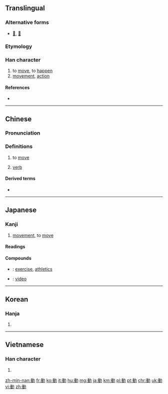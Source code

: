 {{also|动|働|重力}}
==Translingual==

===Alternative forms===
* [[𨔝]], [[㣫]]

===Etymology===
{{Han compound|重|力|c1=p|c2=s|t2=strength|ls=psc}}

===Han character===
{{Han char|rn=19|rad=力|as=09|sn=11|four=24127|canj=HGKS|ids=⿰重力}}

# to [[move]], to [[happen]]
# [[movement]], [[action]]

====References====
* {{Han ref|kx=0148.140|dkj=02390|dj=0333.240|hdz=10375.060|uh=52D5|ud=21205|bh=B0CA|bd=45258}}

----

==Chinese==
{{zh-forms|s=动}}

===Pronunciation===
{{zh-pron
|m=dòng
|c=dung6
|h=pfs=thûng
|md=
|mn=tāng/tōng
|w=
|mc=y
|oc=y
|cat=n,v
}}

===Definitions===
{{zh-hanzi}}

# to [[move]]
# {{cx|grammar|lang=zh}} {{abbreviation of|lang=zh|{{zh-l|動詞}}|dot=:}} [[verb]]

====Derived terms====
* {{zh-l|動畫}}

{{der3
| {{zh-l|動筆}}
| {{zh-l|動兵}}
| {{zh-l|動不得}}
| {{zh-l|動不動}}
| {{zh-l|動產}}
| {{zh-l|動詞|dòngcí|verb}}
| {{zh-l|動粗}}
| {{zh-l|動蕩|dòngdàng|turbulent, unrest}}
| {{zh-l|動電學}}
| {{zh-l|動肝火}}
| {{zh-l|動感}}
| {{zh-l|動工}}
| {{zh-l|動滑輪}}
| {{zh-l|動畫片兒}}
| {{zh-l|動畫片}}
| {{zh-l|動換}}
| {{zh-l|動火}}, {{zh-l|動火兒}}
| {{zh-l|動機|dòngjī|motive, intention}}
| {{zh-l|動勁兒}}
| {{zh-l|動靜|dòngjìng|movement, activity}}
| {{zh-l|動口}}
| {{zh-l|動力}}
| {{zh-l|動力機}}
| {{zh-l|動力學}}
| {{zh-l|動量}}
| {{zh-l|動量詞}}
| {{zh-l|動亂}}
| {{zh-l|動輪}}
| {{zh-l|動脈|dòngmài|artery}}
| {{zh-l|動脈輸血}}
| {{zh-l|動脈硬化}}
| {{zh-l|動目}}
| {{zh-l|動腦筋}}
| {{zh-l|動能}}
| {{zh-l|動念}}
| {{zh-l|動怒}}
| {{zh-l|動魄驚心}}
| {{zh-l|動氣}}
| {{zh-l|動情}}
| {{zh-l|動人|dòngrén|moving, touching}}
| {{zh-l|動人心弦}}
| {{zh-l|動身|dòngshēn|to start, to set out}}
| {{zh-l|動手|dòngshǒu|to touch/hit/get to work}}
| {{zh-l|動手動腳}}
| {{zh-l|動手術}}
| {{zh-l|動態}}
| {{zh-l|動態助詞}}
| {{zh-l|動彈}}
| {{zh-l|動聽}}
| {{zh-l|動土}}
| {{zh-l|動問|dòngwèn|to query}}
| {{zh-l|動窩}}, {{zh-l|動窩兒}}
| {{zh-l|動武}}
| {{zh-l|動物|dòngwù|animal}}
| [[动物淀粉]]
| [[动物纤维]]
| {{zh-l|動物學|dòngwùxué|zoology}}
| {{zh-l|動物油}}
| {{zh-l|動物園|dòngwùyuán|zoo}}
| [[动响]]
| [[动向]]
| [[动心]]
| [[动心眼儿]]
| [[动刑]]
| [[动摇]]
| [[动议]]
| [[动用]]
| [[动员]] (dòngyuán - to mobilise)
| [[动辄]]
| [[动支]]
| [[动转]]
| [[动嘴]]
| {{zh-l|動作|dòngzuò|action, movement, motion}}
| [[动作片]]
}}

----

==Japanese==

===Kanji===
{{ja-kanji|grade=3|rs=力09}}

# [[movement]], to [[move]]

====Readings====
{{ja-readings
|goon=[[ずう]] (zū)
|kanon=[[とう]] (tō)
|kanyoon=[[どう]] (dō)
|kun=[[うごく]] ([[動く]], ugoku), [[うごかす]] ([[動かす]], ugokasu), [[うごき]] ([[動き]], ugoki)
|nanori=[[るぎ]] (rugi)
}}

====Compounds====
{{der-top|Compounds}}
* {{ja-r|運動|うんどう}}: [[exercise]], [[athletics]]
* {{ja-r|動画|どうが}}: [[video]]
{{der-bottom}}

----

==Korean==

===Hanja===
{{ko-hanja|hangeul=[[동]]|eumhun=움직일|rv=dong|mr=tong}}

# {{defn|lang=ko|sort=力09}}

----

==Vietnamese==

===Han character===
{{vi-hantu|[[động]], [[đụng]]|rs=力09}}

# {{defn|lang=vi|sort=力09}}

[[zh-min-nan:動]]
[[fr:動]]
[[ko:動]]
[[it:動]]
[[hu:動]]
[[mg:動]]
[[ja:動]]
[[km:動]]
[[pl:動]]
[[pt:動]]
[[chr:動]]
[[uk:動]]
[[vi:動]]
[[zh:動]]